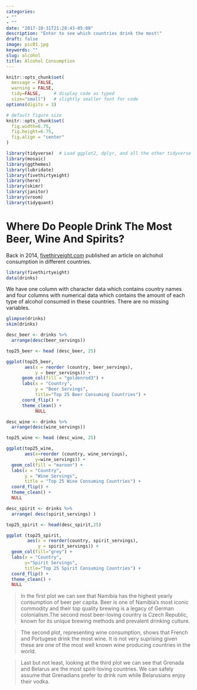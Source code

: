 ```yaml
---
categories:
- ""
- ""
date: "2017-10-31T21:28:43-05:00"
description: "Enter to see which countries drink the most!"
draft: false
image: pic01.jpg
keywords: ""
slug: alcohol
title: Alcohol Consumption
---
```



```r
knitr::opts_chunk$set(
  message = FALSE, 
  warning = FALSE, 
  tidy=FALSE,     # display code as typed
  size="small")   # slightly smaller font for code
options(digits = 3)

# default figure size
knitr::opts_chunk$set(
  fig.width=6.75, 
  fig.height=6.75,
  fig.align = "center"
)
```


```r
library(tidyverse)  # Load ggplot2, dplyr, and all the other tidyverse packages
library(mosaic)
library(ggthemes)
library(lubridate)
library(fivethirtyeight)
library(here)
library(skimr)
library(janitor)
library(vroom)
library(tidyquant)
```

# Where Do People Drink The Most Beer, Wine And Spirits?

Back in 2014, [fivethiryeight.com](https://fivethirtyeight.com/features/dear-mona-followup-where-do-people-drink-the-most-beer-wine-and-spirits/) published an article on alchohol consumption in different countries. 

```r
library(fivethirtyeight)
data(drinks)
```

We have one column with character data which contains country names and four columns with numerical data which contains the amount of each type of alcohol consumed in these countries. There are no missing variables.

```r
glimpse(drinks)
skim(drinks)
```

```r
desc_beer <- drinks %>% 
  arrange(desc(beer_servings))

top25_beer <- head (desc_beer, 25)

ggplot(top25_beer,
       aes(x = reorder (country, beer_servings),
           y = beer_servings)) + 
      geom_col(fill = "goldenrod3") + 
      labs(x = "Country", 
           y = "Beer Servings", 
           title="Top 25 Beer Consuming Countries") + 
      coord_flip() + 
      theme_clean() + 
           NULL

```

```r

desc_wine <- drinks %>% 
  arrange(desc(wine_servings))

top25_wine <- head (desc_wine, 25)

ggplot(top25_wine,
       aes(x=reorder (country, wine_servings),
           y=wine_servings)) + 
  geom_col(fill = "maroon") + 
  labs(x = "Country", 
       y = "Wine Servings", 
       title = "Top 25 Wine Consuming Countries") + 
  coord_flip() + 
  theme_clean() + 
  NULL


```

```r

desc_spirit <- drinks %>% 
  arrange( desc(spirit_servings) )

top25_spirit <- head(desc_spirit,25)

ggplot (top25_spirit,
        aes(x = reorder(country, spirit_servings),
            y = spirit_servings)) + 
  geom_col(fill="grey") + 
  labs(x = "Country", 
       y="Spirit Servings", 
       title="Top 25 Spirit Consuming Countries") + 
  coord_flip() + 
  theme_clean() + 
  NULL

```

>In the first plot we can see that Namibia has the highest yearly consumption of beer per capita. Beer is one of Namibia's most iconic commodity and their top quality brewing is a legacy of German colonialism.The second most beer-loving country is Czech Republic, known for its unique brewing methods and prevalent drinking culture. 

>The second plot, representing wine consumption,  shows that French and Portugese drink the most wine. It is not very suprising given these are one of the most well known wine producing countries in the world. 

>Last but not least, looking at the third plot we can see that Grenada and Belarus are the most spirit-loving countries. We can safely assume that Grenadians prefer to drink rum while Belarusians enjoy their vodka.

